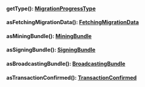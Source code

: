 
#### getType(): [MigrationProgressType](#migrationprogresstype)




#### asFetchingMigrationData(): [FetchingMigrationData](#fetchingmigrationdata)




#### asMiningBundle(): [MiningBundle](#miningbundle)




#### asSigningBundle(): [SigningBundle](#signingbundle)




#### asBroadcastingBundle(): [BroadcastingBundle](#broadcastingbundle)




#### asTransactionConfirmed(): [TransactionConfirmed](#transactionconfirmed)



